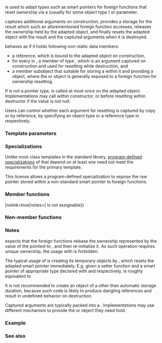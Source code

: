 {{cpp/title|inout_ptr_t}}
{{cpp/memory/inout_ptr_t/navbar}}
{{ddcl|header=memory|since=c++23|
template&lt; class Smart, class Pointer, class... Args &gt;
class inout_ptr_t;
}}

{{tt|inout_ptr_t}} is used to adapt types such as smart pointers for foreign functions that reset ownership via a {{tt|Pointer*}} (usually {{tt|T**}} for some object type {{tt|T}}) or {{c/core|void**}} parameter.

{{tt|inout_ptr_t}} captures additional arguments on construction, provides a storage for the result which such an aforementioned foreign function accesses, releases the ownership held by the adapted {{tt|Smart}} object, and finally resets the adapted {{tt|Smart}} object with the result and the captured arguments when it is destroyed.

{{tt|inout_ptr_t}} behaves as if it holds following non-static data members:
* a {{tt|Smart&amp;}} reference, which is bound to the adapted object on construction,
* for every {{tt|T}} in {{tt|Args...}}, a member of type {{tt|T}}, which is an argument captured on construction and used for resetting while destruction, and
* a member subobject that suitable for storing a {{tt|Pointer}} within it and providing a {{c/core|void*}} object, where the {{tt|Pointer}} or {{c/core|void*}} object is generally exposed to a foreign function for ownership resetting.

If {{tt|Smart}} is not a pointer type, {{c|release()}} is called at most once on the adapted object. Implementations may call {{c|release()}} within constructor, or before resetting within destructor if the {{tt|Pointer}} value is not null.

Users can control whether each argument for resetting is captured by copy or by reference, by specifying an object type or a reference type in {{tt|Args...}} respectively.

===Template parameters===
{{par begin}}
{{par|Smart|the type of the object (typically a smart pointer) to adapt}}
{{par|Pointer|type of the object (typically a raw pointer) to which a foreign function accesses for ownership resetting}}
{{par|Args...|type of captured arguments used for resetting the adapted object}}
{{par hreq}}
{{par req named|Pointer|NullablePointer}}
{{par req|The program is ill-formed if {{tt|Smart}} is a {{lc|std::shared_ptr}} specialization.}}
{{par end}}

===Specializations===
Unlike most class templates in the standard library, [[cpp/language/type#Program-defined type|program-defined specializations]] of {{tt|inout_ptr_t}} that depend on at least one {{lsd|cpp/language/type#Program-defined type}} need not meet the requirements for the primary template.

This license allows a program-defined specialization to expose the raw pointer stored within a non-standard smart pointer to foreign functions.

===Member functions===
{{dsc begin}}
{{dsc mem ctor|cpp/memory/inout_ptr_t/inout_ptr_t|notes={{mark c++23}}|constructs an {{tt|inout_ptr_t}}}}
{{dsc mem fun|operator{{=}}|nolink=true|notes={{cmark deleted}}{{mark c++23}}|{{tt|inout_ptr_t}} is not assignable}}
{{dsc mem dtor|cpp/memory/inout_ptr_t/~inout_ptr_t|notes={{mark c++23}}|resets the adapted smart pointer after releasing its ownership}}
{{dsc mem fun|cpp/memory/inout_ptr_t/operator ptr|title=operator Pointer*&lt;br&gt;operator void**|notes={{mark c++23}}|converts the {{tt|inout_ptr_t}} to the address of the storage for output}}
{{dsc end}}

===Non-member functions===
{{dsc begin}}
{{dsc inc|cpp/memory/inout_ptr_t/dsc inout_ptr}}
{{dsc end}}

===Notes===
{{tt|inout_ptr_t}} expects that the foreign functions release the ownership represented by the value of the pointed-to {{tt|Pointer}}, and then re-initialize it. As such operation requires unique ownership, the usage with {{lc|std::shared_ptr}} is forbidden.

The typical usage of {{tt|inout_ptr_t}} is creating its temporary objects by {{lc|std::inout_ptr}}, which resets the adapted smart pointer immediately. E.g. given a setter function and a smart pointer of appropriate type declared with {{c|int foreign_resetter(T**);}} and {{c|std::unique_ptr&lt;T, D&gt; up;}} respectively,
{{source|1=
if (int ec = foreign_resetter(std::inout_ptr(up)))
    return ec;
}}
is roughly equivalent to
{{source|1=
T *raw_p = up.get();
up.release();
int ec = foreign_resetter(&amp;raw_p);
up.reset(raw_p);
if (ec != 0)
    return ec;
}}

It is not recommended to create an {{tt|inout_ptr_t}} object of a {{lt|cpp/language/storage duration}} other than automatic storage duration, because such code is likely to produce dangling references and result in undefined behavior on destruction.

Captured arguments are typically packed into a {{c/core|std::tuple&lt;Args...&gt;}}. Implementations may use different mechanism to provide the {{tt|Pointer}} or {{c/core|void*}} object they need hold.


{{ftm begin|sort=yes}}
{{ftm|std=C++23|value=202106L|__cpp_lib_out_ptr|rowspan="2"|{{tt|std::out_ptr}}, {{lc|std::inout_ptr}}}}
{{ftm|std=C++26|value=202311L|-|freestanding {{tt|std::out_ptr}} and {{lc|std::inout_ptr}}}}
{{ftm end}}

===Example===
{{example}}

===See also===
{{dsc begin}}
{{dsc inc|cpp/memory/dsc out_ptr_t}}
{{dsc inc|cpp/memory/dsc unique_ptr}}
{{dsc inc|cpp/memory/dsc shared_ptr}}
{{dsc end}}

{{langlinks|es|ja|ru|zh}}